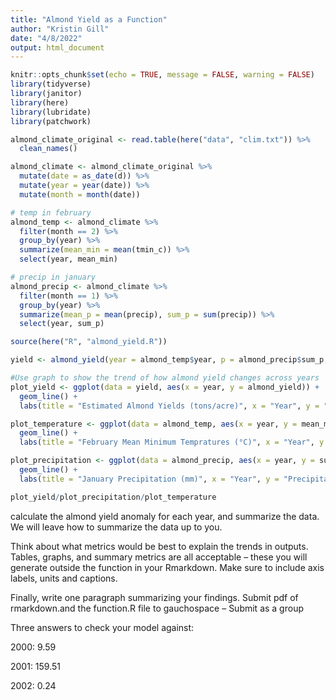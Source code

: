 ```yaml
---
title: "Almond Yield as a Function"
author: "Kristin Gill"
date: "4/8/2022"
output: html_document
---
```


```r
knitr::opts_chunk$set(echo = TRUE, message = FALSE, warning = FALSE)
library(tidyverse)
library(janitor)
library(here)
library(lubridate)
library(patchwork)
```

```r
almond_climate_original <- read.table(here("data", "clim.txt")) %>% 
  clean_names()

almond_climate <- almond_climate_original %>% 
  mutate(date = as_date(d)) %>% 
  mutate(year = year(date)) %>%
  mutate(month = month(date))

# temp in february
almond_temp <- almond_climate %>% 
  filter(month == 2) %>% 
  group_by(year) %>%
  summarize(mean_min = mean(tmin_c)) %>% 
  select(year, mean_min)

# precip in january
almond_precip <- almond_climate %>% 
  filter(month == 1) %>% 
  group_by(year) %>% 
  summarize(mean_p = mean(precip), sum_p = sum(precip)) %>% 
  select(year, sum_p)
```

```r
source(here("R", "almond_yield.R"))

yield <- almond_yield(year = almond_temp$year, p = almond_precip$sum_p, Tn = almond_temp$mean_min)
```

```r
#Use graph to show the trend of how almond yield changes across years
plot_yield <- ggplot(data = yield, aes(x = year, y = almond_yield)) +
  geom_line() +
  labs(title = "Estimated Almond Yields (tons/acre)", x = "Year", y = "Almond Yield")

plot_temperature <- ggplot(data = almond_temp, aes(x = year, y = mean_min)) +
  geom_line() +
  labs(title = "February Mean Minimum Tempratures (°C)", x = "Year", y = "Mean Min Temp")

plot_precipitation <- ggplot(data = almond_precip, aes(x = year, y = sum_p)) +
  geom_line() +
  labs(title = "January Precipitation (mm)", x = "Year", y = "Precipitation")

plot_yield/plot_precipitation/plot_temperature
```


calculate the almond yield anomaly for each year, and summarize the data. We will leave how to summarize the data up to you. 

Think about what metrics would be best to explain the trends in outputs. Tables, graphs, and summary metrics are all acceptable – these you will generate outside the function in your Rmarkdown. Make sure to include axis labels, units and captions.

Finally, write one paragraph summarizing your findings. Submit pdf of rmarkdown.and the function.R file to gauchospace – Submit as a group

Three answers to check your model against:

2000: 9.59

2001: 159.51

2002: 0.24

